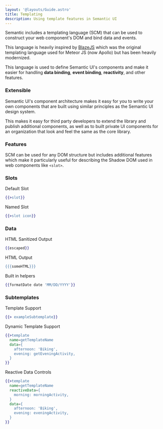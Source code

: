 ```yaml
---
layout: '@layouts/Guide.astro'
title: Templating
description: Using template features in Semantic UI
---
```



Semantic includes a templating language (SCM) that can be used to construct your web component's DOM and bind data and events.

This language is heavily inspired by [BlazeJS](https://www.blazejs.org/) which was the original templating language used for Meteor JS (now Apollo) but has been heavily modernized.

This language is used to define Semantic UI's components and make it easier for handling **data binding**, **event binding**, **reactivity**, and other features.

### Extensible

Semantic UI's component architecture makes it easy for you to write your own components that are built using similar principles as the Semantic UI design system.

This makes it easy for third party developers to extend the library and publish additional components, as well as to built private UI components for an organization that look and feel the same as the core library.


### Features

SCM can be used for any DOM structure but includes additional features which make it particularly useful for describing the Shadow DOM used in web components like `<slot>`.

### Slots

Default Slot
```handlebars
{{>slot}}
```
Named Slot
```handlebars
{{>slot icon}}
```

### Data

HTML Sanitized Output
```handlebars
{{escaped}}
```
HTML Output
```handlebars
{{{someHTML}}}
```
Built in helpers
```handlebars
{{formatDate date 'MM/DD/YYYY'}}
```

### Subtemplates

Template Support
```handlebars
{{> exampleSubtemplate}}
```
Dynamic Template Support
```handlebars
{{>template
  name=getTemplateName
  data={
    afternoon: 'Biking',
    evening: getEveningActivity,
  }
}}
```

Reactive Data Controls
```handlebars
{{>template
  name=getTemplateName
  reactiveData={
    morning: morningActivity,
  }
  data={
    afternoon: 'Biking',
    evening: eveningActivity,
  }
}}
```

